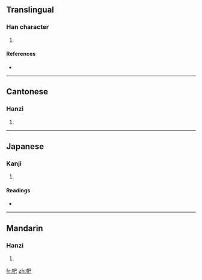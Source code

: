 ==Translingual==

===Han character===
{{Han char|rn=50|rad=巾|as=04|sn=7|four=4721<sub>7</sub>|canj=中月日山 (LBAU)}}

# {{defn|Han|sort=巾04}}

====References====
* {{Han ref|kx=0329.130|dkj=08808|dj=0634.240|hdz=10732.130|uh=5E0A|ud=24074|bh=CACB|bd=51915}}

----

==Cantonese==

===Hanzi===
{{yue-hanzi|jyut=|y=pa3}}

# {{defn|Cantonese|sort=巾04}}

----

==Japanese==

===Kanji===
{{ja-kanji|grade=|rs=巾04}}

# {{defn|Japanese|sort=巾04}}

====Readings====
* {{ja-readings|on=[[は]] (ha), [[へ]] (he)|kun=}}

----

==Mandarin==

===Hanzi===
{{cmn-hanzi|pin=[[pà]] ([[pa4]])|wg=p'a<sup>4</sup>}}

# {{defn|Mandarin|sort=巾04}}

[[fr:帊]]
[[zh:帊]]